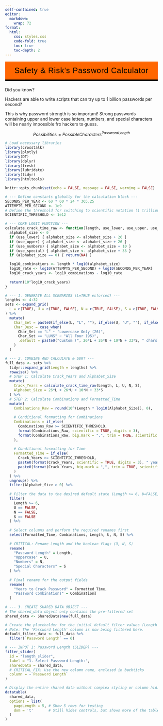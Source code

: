 ```yaml
---
self-contained: true
editor: 
  markdown: 
    wrap: 72
format: 
  html:
    css: styles.css
    code-fold: true
    toc: true
    toc-depth: 2
---
```



<style>
  .halloween-header {
    background-color: #FF6600; /* Bright Orange */
    color: #000000; /* Black text */
    padding: 15px; /* Slightly smaller padding */
    text-align: center;
    /* Changed to a non-bold font family */
    font-family: Arial, sans-serif; 
    border-bottom: 5px solid #000000;
    margin-bottom: 20px;
  }
  .halloween-header h1 {
    margin: 0;
    /* Reduced font size */
    font-size: 1.8em; 
    /* Remove the strong weight often associated with h1 */
    font-weight: normal; 
    text-transform: none; /* Keep original casing */
    letter-spacing: 1px;
  }
</style>

<div class="halloween-header">
  <h1>Safety & Risk's Password Calculator</h1>
</div>


Did you know?

Hackers are able to write scripts that can try up to 1 billion passwords per second?

This is why password strength is so important! Strong passwords containing upper and lower case letters, numbers, and special characters will be nearly impossible fro hackers to guess.

$$
Possibilities = PossibleCharacters^{Password Length}
$$

```r
# Load necessary libraries
library(crosstalk)
library(plotly)
library(DT)
library(dplyr)
library(fresh)
library(lubridate)
library(tidyr)
library(htmltools)

knitr::opts_chunk$set(echo = FALSE, message = FALSE, warning = FALSE)
```

```r
# --- Define constants globally for the calculation block ---
SECONDS_PER_YEAR <- 60 * 60 * 24 * 365.25
ATTEMPTS_PER_SECOND <- 1e9 
# Define the threshold for switching to scientific notation (1 trillion)
SCIENTIFIC_THRESHOLD <- 1e12 

# --- CORE LOGIC FUNCTION ---
calculate_crack_time_raw <- function(length, use_lower, use_upper, use_numbers, use_special) {
  alphabet_size <- 0
  if (use_lower) { alphabet_size <- alphabet_size + 26 }
  if (use_upper) { alphabet_size <- alphabet_size + 26 }
  if (use_numbers) { alphabet_size <- alphabet_size + 10 }
  if (use_special) { alphabet_size <- alphabet_size + 33 }
  if (alphabet_size == 0) { return(NA) }

  log10_combinations <- length * log10(alphabet_size)
  log10_rate <- log10(ATTEMPTS_PER_SECOND) + log10(SECONDS_PER_YEAR)
  log10_crack_years <- log10_combinations - log10_rate
  
  return(10^log10_crack_years)
}

# --- 1. GENERATE ALL SCENARIOS (L=TRUE enforced) ---
lengths <- 4:32
sets <- expand_grid(
  L = c(TRUE), U = c(TRUE, FALSE), N = c(TRUE, FALSE), S = c(TRUE, FALSE)
) %>%
  mutate(
    Char_Set = paste0(if_else(L, "L", ""), if_else(U, "U", ""), if_else(N, "N", ""), if_else(S, "S", "")),
    Char_Desc = case_when(
      Char_Set == "L" ~ "Lowercase Only (26)",
      Char_Set == "LUNS" ~ "All Four (95)",
      .default = paste0("Custom (", 26*L + 26*U + 10*N + 33*S, " chars)")
    )
  )

# --- 2. COMBINE AND CALCULATE & SORT ---
full_data <- sets %>%
  tidyr::expand_grid(Length = lengths) %>%
  rowwise() %>%
  # STEP 1: Calculate Crack_Years and Alphabet_Size
  mutate(
    Crack_Years = calculate_crack_time_raw(Length, L, U, N, S),
    Alphabet_Size = 26*L + 26*U + 10*N + 33*S
  ) %>%
  # STEP 2: Calculate Combinations and Formatted_Time
  mutate(
    Combinations_Raw = round(10^(Length * log10(Alphabet_Size)), 0),
    
    # Conditional formatting for Combinations
    Combinations = if_else(
      Combinations_Raw >= SCIENTIFIC_THRESHOLD,
      format(Combinations_Raw, scientific = TRUE, digits = 3),
      format(Combinations_Raw, big.mark = ",", trim = TRUE, scientific = FALSE)
    ),
    
    # Conditional formatting for Time
    Formatted_Time = if_else(
      Crack_Years >= SCIENTIFIC_THRESHOLD,
      paste0(format(Crack_Years, scientific = TRUE, digits = 3), " years"),
      paste0(format(Crack_Years, big.mark = ",", trim = TRUE, scientific = FALSE, digits = 3), " years")
    )
  ) %>%
  ungroup() %>%
  filter(Alphabet_Size > 0) %>%
  
  # Filter the data to the desired default state (Length >= 6, U=FALSE, N=FALSE, S=FALSE)
  filter(
    Length >= 6,
    U == FALSE,
    N == FALSE,
    S == FALSE
  ) %>%
  
  # Select columns and perform the required renames first
  select(Formatted_Time, Combinations, Length, U, N, S) %>%
  
  # CRITICAL: Rename Length and the boolean flags (U, N, S)
  rename(
    "Password Length" = Length,
    "Uppercase" = U,
    "Numbers" = N,
    "Special Characters" = S
  ) %>%
  
  # Final rename for the output fields
  rename(
    "Years to Crack Password" = Formatted_Time,
    "Password Combinations" = Combinations
  )
  
# --- 3. CREATE SHARED DATA OBJECT ---
# The shared_data object only contains the pre-filtered set
shared_data <- SharedData$new(full_data)

# Create the placeholder for the initial default filter values (Length = 6)
# Note: The 'Password Length' column is now being filtered here.
default_filter_data <- full_data %>%
  filter(`Password Length` == 6)

```

```r
# --- INPUT 1: Password Length (SLIDER) ---
filter_slider(
  id = "length_slider", 
  label = "1. Select Password Length:", 
  sharedData = shared_data, 
  # CRITICAL FIX: Use the new column name, enclosed in backticks
  column = ~`Password Length` 
)

```





```r
# Display the entire shared data without complex styling or column hiding
datatable(
  shared_data, 
  options = list(
    pageLength = 5, # Show 5 rows for testing
    dom = 't'       # Still hides controls, but shows more of the table
  )
)
```


